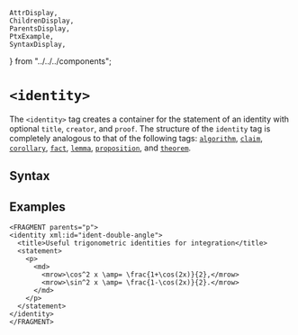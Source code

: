     AttrDisplay,
    ChildrenDisplay,
    ParentsDisplay,
    PtxExample,
    SyntaxDisplay,
} from "../../../components";

# `<identity>`

The `<identity>` tag creates a container for the statement of an identity
with optional `title`, `creator`, and `proof`. The structure of the
`identity` tag is completely analogous to that of the following tags:
[`algorithm`](./algorithm), [`claim`](./claim), [`corollary`](./corollary),
[`fact`](./fact), [`lemma`](./lemma), [`proposition`](./proposition),
and [`theorem`](./theorem).

## Syntax

<SyntaxDisplay name="identity" />

## Examples

```ptx-example
<FRAGMENT parents="p">
<identity xml:id="ident-double-angle">
  <title>Useful trigonometric identities for integration</title>
  <statement>
    <p>
      <md>
        <mrow>\cos^2 x \amp= \frac{1+\cos(2x)}{2},</mrow>
        <mrow>\sin^2 x \amp= \frac{1-\cos(2x)}{2}.</mrow>
      </md>
    </p>
  </statement>
</identity>
</FRAGMENT>
```

